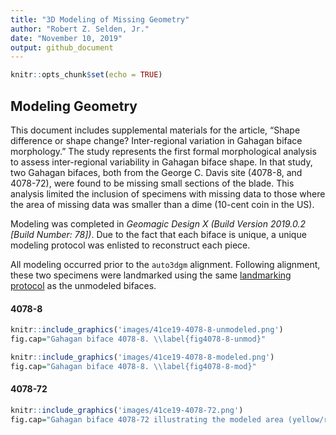 ```yaml
---
title: "3D Modeling of Missing Geometry"
author: "Robert Z. Selden, Jr."
date: "November 10, 2019"
output: github_document
---
```


```r
knitr::opts_chunk$set(echo = TRUE)
```

## Modeling Geometry

This document includes supplemental materials for the article, "Shape difference or shape change? Inter-regional variation in Gahagan biface morphology." The study represents the first formal morphological analysis to assess inter-regional variability in Gahagan biface shape. In that study, two Gahagan bifaces, both from the George C. Davis site (4078-8, and 4078-72), were found to be missing small sections of the blade. This analysis limited the inclusion of specimens with missing data to those where the area of missing data was smaller than a dime (10-cent coin in the US).

Modeling was completed in _Geomagic Design X (Build Version 2019.0.2 [Build Number: 78])_. Due to the fact that each biface is unique, a unique modeling protocol was enlisted to reconstruct each piece.

All modeling occurred prior to the `auto3dgm` alignment. Following alignment, these two specimens were landmarked using the same [landmarking protocol](landmarking-protocol.md) as the unmodeled bifaces.

#### 4078-8

```r
knitr::include_graphics('images/41ce19-4078-8-unmodeled.png')
fig.cap="Gahagan biface 4078-8. \\label{fig4078-8-unmod}"
```

```r
knitr::include_graphics('images/41ce19-4078-8-modeled.png')
fig.cap="Gahagan biface 4078-8. \\label{fig4078-8-mod}"
```

#### 4078-72

```r
knitr::include_graphics('images/41ce19-4078-72.png')
fig.cap="Gahagan biface 4078-72 illustrating the modeled area (yellow/red) contrasted with the original specimen (green). \\label{fig4078-72}"
```
